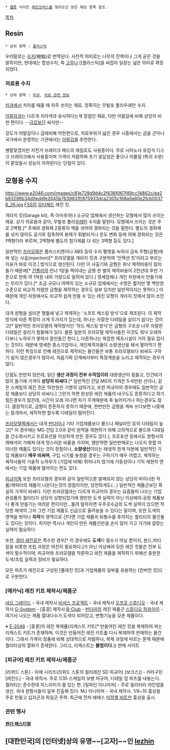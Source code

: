  * [[웹툰]] 사이트 [[레진코믹스]]를 찾아오신 분은 해당 항목 참조.
[[목차]]
== Resin ==

 * 상위 항목 : [[플라스틱]]

우리말로는 [[수지]](樹脂)로 번역된다. 사전적 의미로는 나무의 진액이나 그게 굳은 것을 말하지만, 현대에는 합성수지, 즉 [[고무]]나 [[플라스틱]을 싸잡아 일컫는 넓은 의미로 확장되었다.


=== 의료용 수지 ===

 * 상위 항목 : [[치과]], [[의료 관련 정보]]

[[치과]]에서 치아를 때울 때 자주 쓰이는 재료. 정확히는 무발포 폴리우레탄 수지.

[[아말감]]과는 다르게 치아색과 유사하다는게 장점인 재료, 다만 아말감에 비해 상당히 비싼 편이다. --[[금]]값보단 싸지만--

강도가 아말감이나 금에비해 약한편으로, 치료부위가 넓은 경우 시중에서는 금을 군이나 국가에서 운영하는 기관에서는 [[아말감]]을 추천한다.

쌩뚱맞겠지만 자전거 브레이크 패드의 재질로도 사용중이다. 주로 시마노사 유압식 디스크 브레이크에서 사용중이며 가격이 저렴하며 초기 응답성은 좋으나 이물질 (특히 수분)이 묻었을시 성능이 저하된다는 단점이 있다.
== 모형용 수지 ==
http://www.e2046.com/images/c81e728d9d4c2f636f067f89cc14862c/ee2b93296b34d0eddfe2645b7639831f/875933dca2305c168a9a60e2fcb00378_26.jpg
[[FSS]]의 [[모터헤드]] 레진 킷.

개라지 킷(Garage kit), 즉 아마추어나 소규모 업체에서 생산하는 모형에서 많이 쓰이는 재료. 상기 의료용과 같이, 무발포 폴리[[우레탄]] 수지를 말한다. 모형에서 쓰이는 것은 주로 2액형.[* 주제와 경화제 2종류의 액을 섞어야 경화되는 것을 말한다. 별도의 경화제를 섞지 않아도 공기와 접촉하여 용제가 휘발되거나 온도 변화 등에 의해 경화되는 것은 1액형이라 부르며, 2액형에 별도의 첨가제를 더 섞는 3액형 등도 있다.]

일반적인 [[프라모델]]은 폴리스티렌이나 ABS 등의 수지 펠렛을 녹여서 금속 주형(금형)에 쏴 넣는 사출(injection)[* 프라모델을 개라지 킷과 구분하여 '인젝션 킷'이라고 부르는 이유가 바로 이것.] 방식으로 생산된다. 다만 이 사출기와 금형은 워낙 제작비용이 많이 들기 때문에[* [[건플라]]의 런너 1장을 찍어내는 금형 한 벌의 제작비용이 2천년대 후반 기준으로 한화 약 1억원 내외 가량으로 알려져 있다.] 영세업체나 개인 차원에서 만들기에는 무리가 있다.[* 조금 규모나 여력이 있는 소규모 업체에서는 수명은 짧지만 몇 백만원 수준으로 비교적 저렴한 금형을 제작하는 경우도 일부 있지만 일반적이지는 못하다.] 이 때문에 개인 차원에서도 비교적 쉽게 만들 수 있는 레진 모형이 개라지 킷에서 많이 쓰인다.

대개 원형을 실리콘 형틀에 넣고 복제하는 '소프트 캐스팅 방식'으로 제조된다. 이 제작방식에 따른 특징이 크게 두가지가 있는데, 하나는 자잘한 디테일을 살리기 쉽다는 것이고[* 일반적인 프라모델의 제작방식인 '하드 캐스팅 방식'은 금형의 구조상 너무 자잘한 디테일은 살리기 힘들때가 있다. 물론 일본의 프라모델 제작사들은 이것도 워낙 오래하다보니 노하우가 쌓여서 잘만들긴 한다.], 다른하나는 복잡한 제조시설이 거의 필요 없다는 것이다. 때문에 영세한 중소기업이나, 개인제작자들이 소량생산을 해서 팔아먹기 편하다. 이런 특징으로 인해 레진으로 제작되는 물건들은 보통 프라모델보다 비싸도 구하기 쉽지 않은경우가 많아서, 처음기획 단계에서부터 특정계층을 노리고 제작되는 경우가 많다.

단점도 만만치 않은데, 일단 '''생산 과정이 전부 수작업이라''' 대량생산이 힘들고, 인건비가 많이 들기에 가격이 '''상당히 비싸다'''.[* 일반적인 건담 MG의 가격은 5-6만원 선이나, 같은 스케일의 레진 킷은 15만원은 가뿐히 넘어가고, 또한 피규어의 경우에도 일반적인 공장 제품보다 상당히 비싸다.] 그런가 하면 완성된 레진 제품의 내구도도 튼튼하다고 하기 힘든경우가 많은데, 시간이 오래 지나면 자기 무게때문에 축 늘어지거나 하는경우도 많다. 결정적으로, 금형이 튼튼하지 못하기 때문에, 한번만든 금형을 계속 쓰다보면 나중에는 뭉개져서, 제작하면 할수록 디테일이 떨어진다. 

[[프라모델]]쪽에서는 대개 [[반다이]]나 기타 기업제품보다 몰드나 패널라인 등의 디테일이 높고[* 이 경우에는 MG 건담 2.0과 같이 원작을 재현하기 위해 고의적으로 몰드와 디테일을 간소화시키고 프로포션을 이상하게 만든 경우도 있다.], 프로포션 등에서도 원형사의 재해석이 가해져 대개 멋스러운 비율을 가지며, 웬만하면 일반판매로는 나오지 못할 마이너한 제품도 있다는 것이 장점이나, '''소량생산'''이라는 태생적 한계 덕분에 일반적인 기업 제품보다 '''매우 비싸며''', 구입 시기를 놓쳤을 경우는 구하기가 매우 어렵고, 제작하는 제작사들의 기술적 노하우가 (기업에 비해) 뛰어나지 않기에 가동성이나 기믹 재현의 면에서는 기업 제품에 떨어지는 면도 있다.

[[피규어]]쪽 또한 프라모델의 경우와 같이 일반적으론 발매되지 않는 상당히 마이너한 작품/캐릭터의 제품이 나온다는것이 장점이지만, 당연하게도(...) 일반적인 제품군보단 확실히 가격이 비싸다. 다만 프라모델과는 다르게 피규어의 경우는 요즘들어 나오는 기업 완성품의 퀄리티가 상당히 상향되었기에 웬만한 도색 실력이 아닌 이상에야 공장 제품보다 좋게 만들기는 어려운 편이지만...돌려 말하자면 우주굇수급의 도색 실력이 있으면 적당한 채색의 그저 그런 기업 제품도 신급으로 올려놓을 수 있다는 말이며, 또한 도색의 영역을 벗어나 '''자작'''의 영역으로 간다면 기업 제품의 뒤통수를 후려치는 퀄리티의 물건들도 있다는 것이다. 하지만 역시나 개인이 만든 제품인만큼 손이 많이 가고 거기에 걸맞는 실력이 필요하다

또한, [[컬러 레진]]같은 특수한 경우[* 이 경우에도 '''도색'''이 필수가 아닐 뿐이지, 본드,퍼티질을 비롯한 조립 과정은 여전히 필요하다.]가 아닌 이상에야 모든 레진 킷들은 전부 도색이 필수적이며, 피규어와 프라모델을 막론하고 레진 제품을 제작하기 위해선 충분한 도색/조립 실력과 장비가 필요하다.

모든 파츠가 레진으로 구성된 [풀레진 킷]과 기업제품의 일부를 유용하는 [컨버전 킷]으로 구분한다.
=== [메카닉] 레진 키트 제작사/제품군 ===
[[네오 그레이드]] - 국내 제작사
[[비셔스 프로젝트]] - 국내 제작사
[[오프로 스튜디오]] - 국내 제작사
[[G-System]] - [홍콩] 제작사
[[B-Club]] - [[반다이]]의 레진 제품군
[[스튜디오 하프아이]] - 여기서 나오는 제품 절대다수가 도색이 되어있고, 변형기능을 갖춘 제품이다.

※ [[E-2046]] - [홍콩]의 레진 복제품(리캐스트 키트[* 만들어진 레진 킷을 복제하여 파는 리캐스트 키트가 존재하며, 이것은 만들어진 레진 키트를 다시 복제하여 판매하는 물건이다. 그래서 가격이 정품에 비해 상대적으로 저렴하나, 복제 과정에 따르는 문제 때문에 퀄리티상의 열화가 존재한다. 그리고, 리캐스트는 '''불법이다.''']) 판매 사이트

=== [피규어] 레진 키트 제작사/제품군 ===
[리퀴드 스톤] - 마메 시리즈(리퀴드 스톤의 컬러레진 SD 피규어)
[보크스]] - 캬라구민
[레전드] - 국내 제작사. 주로 1/35 스케일의 보병 피규어, 디테일 업 파츠를 내놓는다. 퀄리티는 준수한데 지느러미가 좀 있는 편.
[일파인 미니어쳐] - 주로 밀리터리 라인업을 생산. 국내 원형사들이 일부 진출해 있다.
MJ 미니어쳐 - 국내 제작사. 1/9~10 흉상을 주로 만들고 십자군과 독일군 주력. 최근에 전차 에에스 [[미하엘 비트만]] 흉상을 출시.
=== 관련 행사 ===
'''[[원더 페스티벌]]'''

== [대한민국]의 [인터넷]상의 유명~~[고자]~~인 [[lezhin]] ==
